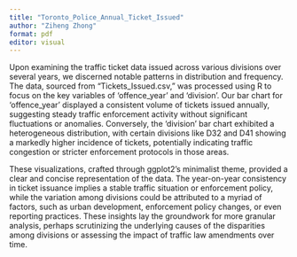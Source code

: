 ```yaml
---
title: "Toronto_Police_Annual_Ticket_Issued"
author: "Ziheng Zhong"
format: pdf
editor: visual
---
```


Upon examining the traffic ticket data issued across various divisions over several years, we discerned notable patterns in distribution and frequency. The data, sourced from "Tickets_Issued.csv," was processed using R to focus on the key variables of 'offence_year' and 'division'. Our bar chart for 'offence_year' displayed a consistent volume of tickets issued annually, suggesting steady traffic enforcement activity without significant fluctuations or anomalies. Conversely, the 'division' bar chart exhibited a heterogeneous distribution, with certain divisions like D32 and D41 showing a markedly higher incidence of tickets, potentially indicating traffic congestion or stricter enforcement protocols in those areas.

These visualizations, crafted through ggplot2's minimalist theme, provided a clear and concise representation of the data. The year-on-year consistency in ticket issuance implies a stable traffic situation or enforcement policy, while the variation among divisions could be attributed to a myriad of factors, such as urban development, enforcement policy changes, or even reporting practices. These insights lay the groundwork for more granular analysis, perhaps scrutinizing the underlying causes of the disparities among divisions or assessing the impact of traffic law amendments over time.
